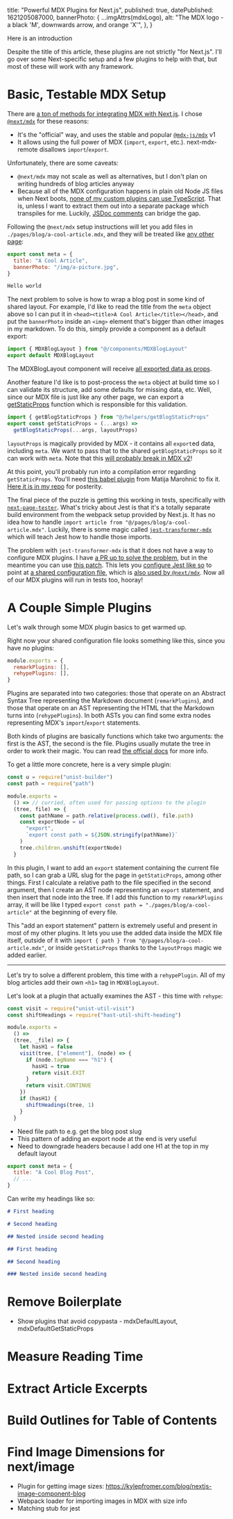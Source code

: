 
  title: "Powerful MDX Plugins for Next.js",
  published: true,
  datePublished: 1621205087000,
  bannerPhoto: {
    ...imgAttrs(mdxLogo),
    alt: "The MDX logo - a black 'M', downwards arrow, and orange 'X'",
  },
}

Here is an introduction

Despite the title of this article, these plugins are not strictly "for Next.js". I'll go over some Next-specific setup and a few plugins to help with that, but most of these will work with any framework.

# Basic, Testable MDX Setup

There are
[a ton of methods for integrating MDX with Next.js](https://www.joshwcomeau.com/blog/how-i-built-my-blog/#using-mdx-with-nextjs).
I chose
[`@next/mdx`](https://github.com/vercel/next.js/tree/canary/packages/next-mdx)
for these reasons:

- It's the "official" way, and uses the stable and popular [`@mdx-js/mdx`](https://github.com/mdx-js/mdx) v1
- It allows using the full power of MDX (`import`, `export`, etc.). next-mdx-remote disallows `import`/`export`.

Unfortunately, there are some caveats:

- `@next/mdx` may not scale as well as alternatives, but I don't plan on writing hundreds of blog articles anyway
- Because all of the MDX configuration happens in plain old Node JS files when Next boots, [none of my custom plugins can use TypeScript](https://github.com/vercel/next.js/issues/5318).  That is, unless I want to extract them out into a separate package which transpiles for me.  Luckily, [JSDoc comments](https://www.typescriptlang.org/docs/handbook/jsdoc-supported-types.html) can bridge the gap.

Following the `@next/mdx` setup instructions will let you add files in `./pages/blog/a-cool-article.mdx`, and they will be treated like [any other page](https://nextjs.org/docs/basic-features/pages):

```jsx
export const meta = {
  title: "A Cool Article",
  bannerPhoto: "/img/a-picture.jpg",
}

Hello world
```

The next problem to solve is how to wrap a blog post in some kind of shared layout.  For example, I'd like to read the title from the `meta` object above so I can put it in `<head><title>A Cool Article</title></head>`, and put the `bannerPhoto` inside an `<img>` element that's bigger than other images in my markdown.  To do this, simply provide a component as a default export:

```jsx
import { MDXBlogLayout } from "@/components/MDXBlogLayout"
export default MDXBlogLayout
```

The MDXBlogLayout component will receive [all exported data as props](https://mdxjs.com/advanced/components#layout-props).

Another feature I'd like is to post-process the `meta` object at build time so I can validate its structure, add some defaults for missing data, etc.  Well, since our MDX file is just like any other page, we can export a [getStaticProps](https://nextjs.org/docs/basic-features/data-fetching#getstaticprops-static-generation) function which is responsible for this validation.

```jsx
import { getBlogStaticProps } from "@/helpers/getBlogStaticProps"
export const getStaticProps = (...args) =>
  getBlogStaticProps(...args, layoutProps)
```

`layoutProps` is magically provided by MDX - it contains all `export`ed data, including `meta`.  We want to pass that to the shared `getBlogStaticProps` so it can work with `meta`.  Note that this [will probably break in MDX v2](https://github.com/mdx-js/mdx/pull/1199)!

At this point, you'll probably run into a compilation error regarding `getStaticProps`.  You'll need [this babel plugin](https://github.com/vercel/next.js/issues/12053#issuecomment-622939046) from Matija Marohnić to fix it.  [Here it is in my repo](https://github.com/fracture91/ahurle-dev/blob/master/babel-plugin-nextjs-mdx-patch.js) for posterity.

The final piece of the puzzle is getting this working in tests, specifically with [`next-page-tester`](https://github.com/toomuchdesign/next-page-tester/).  What's tricky about Jest is that it's a totally separate build environment from the webpack setup provided by Next.js.  It has no idea how to handle `import article from "@/pages/blog/a-cool-article.mdx"`.  Luckily, there is some magic called [`jest-transformer-mdx`](https://github.com/bitttttten/jest-transformer-mdx) which will teach Jest how to handle those imports.

The problem with `jest-transformer-mdx` is that it does not have a way to configure MDX plugins.  I have [a PR up to solve the problem](https://github.com/bitttttten/jest-transformer-mdx/pull/20), but in the meantime you can use [this patch](https://github.com/fracture91/ahurle-dev/blob/master/patches/jest-transformer-mdx%2B2.2.0.patch).  This lets you [configure Jest like so](https://github.com/fracture91/ahurle-dev/blob/ef0fd642db4b70e958d85625a7a3652ae418811b/jest.config.js#L20-L23) to point at [a shared configuration file](https://github.com/fracture91/ahurle-dev/blob/ef0fd642db4b70e958d85625a7a3652ae418811b/config/mdxOptions.js#L54-L70), which is [also used by `@next/mdx`](https://github.com/fracture91/ahurle-dev/blob/ef0fd642db4b70e958d85625a7a3652ae418811b/next.config.js#L12-L15).  Now all of our MDX plugins will run in tests too, hooray!


# A Couple Simple Plugins

Let's walk through some MDX plugin basics to get warmed up.

Right now your shared configuration file looks something like this, since you have no plugins:

```js
module.exports = {
  remarkPlugins: [],
  rehypePlugins: [],
}
```

Plugins are separated into two categories: those that operate on an Abstract Syntax Tree representing the Markdown document (`remarkPlugins`), and those that operate on an AST representing the HTML that the Markdown turns into (`rehypePlugins`).  In both ASTs you can find some extra nodes representing MDX's `import`/`export` statements.

Both kinds of plugins are basically functions which take two arguments: the first is the AST, the second is the file.  Plugins usually mutate the tree in order to work their magic.  You can read [the official docs](https://mdxjs.com/advanced/plugins) for more info. 

To get a little more concrete, here is a very simple plugin:

```js
const u = require("unist-builder")
const path = require("path")

module.exports =
  () => // curried, often used for passing options to the plugin
  (tree, file) => {
    const pathName = path.relative(process.cwd(), file.path)
    const exportNode = u(
      "export",
      `export const path = ${JSON.stringify(pathName)}`
    )
    tree.children.unshift(exportNode)
  }
```

In this plugin, I want to add an `export` statement containing the current file path, so I can grab a URL slug for the page in `getStaticProps`, among other things.  First I calculate a relative path to the file specified in the second argument, then I create an AST node representing an `export` statement, and then insert that node into the tree.  If I add this function to my `remarkPlugins` array, it will be like I typed `export const path = "./pages/blog/a-cool-article"` at the beginning of every file.

This "add an export statement" pattern is extremely useful and present in most of my other plugins.  It lets you use the added data inside the MDX file itself, outside of it with `import { path } from "@/pages/blog/a-cool-article.mdx"`, or inside `getStaticProps` thanks to the `layoutProps` magic we added earlier.

---

Let's try to solve a different problem, this time with a `rehypePlugin`.  All of my blog articles add their own `<h1>` tag in `MDXBlogLayout`.

Let's look at a plugin that actually examines the AST - this time with `rehype`:

```js
const visit = require("unist-util-visit")
const shiftHeadings = require("hast-util-shift-heading")

module.exports =
  () =>
  (tree, _file) => {
    let hasH1 = false
    visit(tree, ["element"], (node) => {
      if (node.tagName === "h1") {
        hasH1 = true
        return visit.EXIT
      }
      return visit.CONTINUE
    })
    if (hasH1) {
      shiftHeadings(tree, 1)
    }
  }
```


- Need file path to e.g. get the blog post slug
- This pattern of adding an export node at the end is very useful
- Need to downgrade headers because I add one H1 at the top in my default layout

```jsx
export const meta = {
  title: "A Cool Blog Post",
  // ...
}
```

Can write my headings like so:

```md
# First heading

# Second heading

## Nested inside second heading
```

```md
## First heading

## Second heading

### Nested inside second heading
```

# Remove Boilerplate

- Show plugins that avoid copypasta - mdxDefaultLayout, mdxDefaultGetStaticProps

# Measure Reading Time

# Extract Article Excerpts

# Build Outlines for Table of Contents

# Find Image Dimensions for next/image

- Plugin for getting image sizes: https://kylepfromer.com/blog/nextjs-image-component-blog
- Webpack loader for importing images in MDX with size info
- Matching stub for jest
